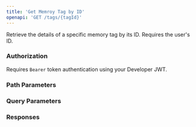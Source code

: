 ```yaml
---
title: 'Get Memroy Tag by ID'
openapi: 'GET /tags/{tagId}'
---
```


Retrieve the details of a specific memory tag by its ID. Requires the user's ID.

### Authorization

Requires `Bearer` token authentication using your Developer JWT.

### Path Parameters

### Query Parameters

### Responses 